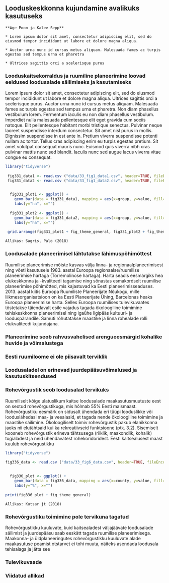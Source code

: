 ## Looduskeskkonna kujundamine avalikuks kasutuseks {#chapter33 .chapter_section .chapter3_section}


```block
**Age Poom ja Kalev Sepp**
```

```block
* Lorem ipsum dolor sit amet, consectetur adipiscing elit, sed do eiusmod tempor incididunt ut labore et dolore magna aliqua.

* Auctor urna nunc id cursus metus aliquam. Malesuada fames ac turpis egestas sed tempus urna et pharetra

* Ultrices sagittis orci a scelerisque purus
```

### Looduskaitsekorraldus ja ruumiline planeerimine loovad eeldused loodusalade säilimiseks ja kasutamiseks {.chapter3_section}

Lorem ipsum dolor sit amet, consectetur adipiscing elit, sed do eiusmod tempor incididunt ut labore et dolore magna aliqua. Ultrices sagittis orci a scelerisque purus. Auctor urna nunc id cursus metus aliquam. Malesuada fames ac turpis egestas sed tempus urna et pharetra. Non diam phasellus vestibulum lorem. Fermentum iaculis eu non diam phasellus vestibulum. Imperdiet nulla malesuada pellentesque elit eget gravida cum sociis natoque. Elit pellentesque habitant morbi tristique senectus. Pulvinar neque laoreet suspendisse interdum consectetur. Sit amet nisl purus in mollis. Dignissim suspendisse in est ante in. Pretium viverra suspendisse potenti nullam ac tortor. Tellus cras adipiscing enim eu turpis egestas pretium. Sit amet volutpat consequat mauris nunc. Euismod quis viverra nibh cras pulvinar mattis nunc sed blandit. Iaculis nunc sed augue lacus viverra vitae congue eu consequat.

```r

library("tidyverse")
  
 fig331_data1 <- read.csv ("data/33_fig1_data1.csv", header=TRUE, fileEncoding="utf-8")
 fig331_data2 <- read.csv ("data/33_fig1_data2.csv", header=TRUE, fileEncoding="utf-8")

 
  fig331_plot1 <- ggplot() +
    geom_bar(data = fig331_data1, mapping = aes(x=group, y=value, fill=time_period), width=0.7, stat="identity", position = "dodge") +
    labs(y="ha", x="") 
  
  fig331_plot2 <- ggplot() +
    geom_bar(data = fig331_data2, mapping = aes(x=group, y=value, fill=time_period), width=0.7, stat="identity", position = "dodge") +
    labs(y="ha", x="") 
  
 grid.arrange(fig331_plot1 + fig_theme_general, fig331_plot2 + fig_theme_general, ncol = 1)

```

```block
Allikas: Sagris, Palo (2018)
```

### Loodusalade planeerimisel lähtutakse lähimuspõhimõttest {.chapter3_section}

Ruumilise planeerimise mõiste kasvas välja linna- ja regionaalplaneerimisest ning võeti kasutusele 1983. aastal Euroopa regionaalse/ruumilise planeerimise hartaga (Torremolinose hartaga). Harta seadis eesmärgiks hea elukeskkonna ja -kvaliteedi tagamise ning sõnastas esmakordselt ruumilise planeerimise põhimõtted, mis kajastuvad ka Eesti planeerimisseaduses. 2013. aastal kiitis Euroopa Ruumiliste Planeerijate Nõukogu, mille liikmesorganisatsioon on ka Eesti Planeerijate Ühing, Barcelonas heaks Euroopa planeerimise harta. Selles Euroopa ruumilises tulevikuvaates tõstetakse täiendavalt esile vajadus tagada ökoloogiline toimimine tehiskeskkonna planeerimisel ning igaühe ligipääs kultuuri- ja looduspärandile. Samuti rõhutatakse maastike ja linna rohealade rolli elukvaliteedi kujundajana.

### Planeerimine seob rahvusvahelised arengueesmärgid kohalike huvide ja võimalustega {.chapter3_section}

### Eesti ruumiloome ei ole piisavalt terviklik {.chapter3_section}

### Loodusaladel on erinevad juurdepääsuvõimalused ja kasutuskitsendused {.chapter3_section}

### Rohevõrgustik seob loodusalad tervikuks {.chapter3_section}

Ruumiliselt kõige ulatuslikum kaitse loodusalade maakasutusmuutuste eest on seotud rohevõrgustikuga, mis hõlmab 55% Eesti maismaast. Rohevõrgustiku eesmärk on sidusalt ühendada eri tüüpi looduslikke või looduslähedasi maa- ja veealasid, et tagada nende ökoloogiline toimimine ja maastike säilimine. Ökoloogiliselt toimiv rohevõrgustik pakub elanikkonna jaoks nii elutähtsaid kui ka rekreatiivseid funktsioone (ptk. 3.2). Sisemiselt koosneb rohevõrgustik erineva tähtsusega (riiklik, maakondlik, kohalik) tugialadest ja neid ühendavatest rohekoridoridest. Eesti kaitsealusest maast kuulub rohevõrgustikku

```r

library("tidyverse")
  
fig336_data <- read.csv ("data/33_fig6_data.csv", header=TRUE, fileEncoding="utf-8")

 
  fig336_plot <- ggplot() +
    geom_bar(data = fig336_data, mapping = aes(x=county, y=value, fill=objects), width=0.7, stat="identity") +
    labs(y="%", x="") 
  
print(fig336_plot + fig_theme_general)

```

```block
Allikas: Kutsar jt (2018)
```

### Rohevõrgustiku toimimine pole tervikuna tagatud {.chapter3_section}


Rohevõrgustikku kuuluvate, kuid kaitsealadest väljajäävate loodusalade säilimist ja juurdepääsu saab eeskätt tagada ruumilise planeerimisega. Maakonna- ja üldplaneeringutes rohevõrgustikku kuuluvate alade maakasutuse peamist otstarvet ei tohi muuta, näiteks asendada loodusala tehisalaga ja jätta see

### Tulevikuvaade {.chapter3_section}

### Viidatud allikad {-.subreferences}